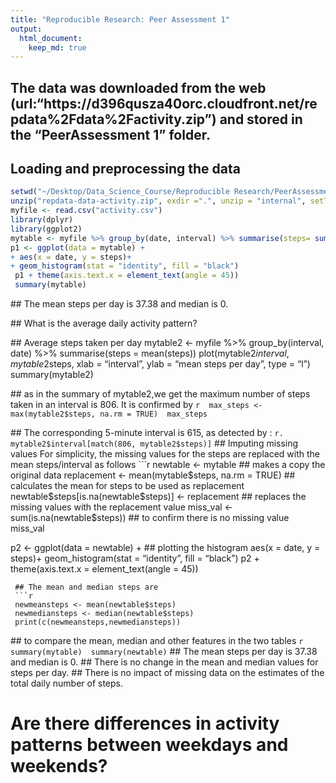 ```yaml
---
title: "Reproducible Research: Peer Assessment 1"
output: 
  html_document:
    keep_md: true
---
```

## The data was downloaded from the web (url:"https://d396qusza40orc.cloudfront.net/repdata%2Fdata%2Factivity.zip") and stored in the "PeerAssessment 1" folder. 

## Loading and preprocessing the data
```r
setwd("~/Desktop/Data_Science_Course/Reproducible Research/PeerAssessment 1")
unzip("repdata-data-activity.zip", exdir =".", unzip = "internal", setTimes = TRUE)
myfile <- read.csv("activity.csv")
library(dplyr) 
library(ggplot2)
mytable <- myfile %>% group_by(date, interval) %>% summarise(steps= sum(steps))
p1 <- ggplot(data = mytable) + 
+ aes(x = date, y = steps)+
+ geom_histogram(stat = "identity", fill = "black")
 p1 + theme(axis.text.x = element_text(angle = 45))
 summary(mytable)
 ```
 ## The mean steps per day is 37.38 and median is 0. 
 
 ## What is the average daily activity pattern?
 
 ## Average steps taken per day 
 mytable2 <- myfile %>% group_by(interval, date) %>% summarise(steps = mean(steps))
 plot(mytable2$interval, mytable2$steps, xlab = "interval", ylab = "mean steps per day",  type = "l")
 summary(mytable2)
 
 ##  as in the summary of mytable2,we get the maximum number of steps taken in an interval is 806. It is confirmed by 
 ```r
 max_steps <- max(mytable2$steps, na.rm = TRUE)
 max_steps
 ```
 
 ## The corresponding 5-minute interval is 615, as detected by :
 ```r.
 mytable2$interval[match(806, mytable2$steps)]
 ```
 ## Imputing missing values
For simplicity, the missing values for the steps are replaced with the mean steps/interval as follows
 ```r
 newtable <- mytable ## makes a copy the original data
 replacement <- mean(mytable$steps, na.rm = TRUE) ## calculates the mean for steps to be used as replacement
 newtable$steps[is.na(newtable$steps)] <- replacement ## replaces the missing values with the replacement value
 miss_val <- sum(is.na(newtable$steps))  ## to confirm there is no missing value
 miss_val

 p2 <- ggplot(data = newtable) +             ## plotting the histogram
 aes(x = date, y = steps)+
 geom_histogram(stat = "identity", fill = "black")
 p2 + theme(axis.text.x = element_text(angle = 45))
```
 ## The mean and median steps are 
 ```r
 newmeansteps <- mean(newtable$steps)
 newmediansteps <- median(newtable$steps)
 print(c(newmeansteps,newmediansteps))
  ```
  
 ## to compare the mean, median and other features in the two tables
 ```r
 summary(mytable)
 summary(newtable) 
 ```
 ## The mean steps per day is 37.38 and median is 0. 
 ## There is no change in the mean and median values for steps per day. 
 ## There is no impact of missing data on the estimates of the total daily number of steps.
 
 
# Are there differences in activity patterns between weekdays and weekends?
